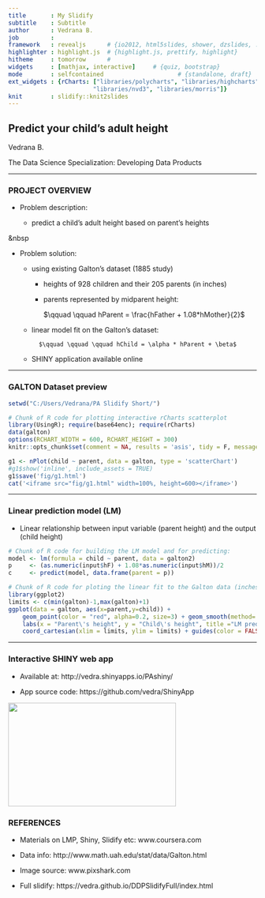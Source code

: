 ```yaml
---
title       : My Slidify
subtitle    : Subtitle
author      : Vedrana B.
job         : 
framework   : revealjs      # {io2012, html5slides, shower, dzslides, ...}
highlighter : highlight.js  # {highlight.js, prettify, highlight}
hitheme     : tomorrow      # 
widgets     : [mathjax, interactive]     # {quiz, bootstrap}
mode        : selfcontained                     # {standalone, draft}
ext_widgets : {rCharts: ["libraries/polycharts", "libraries/highcharts", 
                        "libraries/nvd3", "libraries/morris"]} 
knit        : slidify::knit2slides
---
```



## Predict your child's adult height

Vedrana B.

The Data Science Specialization: Developing Data Products


---

### PROJECT OVERVIEW

- Problem description: 
  
  - predict a child's adult height based on parent's heights

<p> &nbsp </p>

- Problem solution:

  - using existing Galton's dataset (1885 study)
  
      - heights of 928 children and their 205 parents (in inches)
    
      - parents represented by midparent height: 
    
          $\qquad \qquad hParent = \frac{hFather + 1.08*hMother}{2}$
      
  - linear model fit on the Galton's dataset:
  
          $\qquad \qquad \qquad hChild = \alpha * hParent + \beta$
  
  - SHINY application available online

---

### GALTON Dataset preview 

```r
setwd("C:/Users/Vedrana/PA Slidify Short/")
```

```r
# Chunk of R code for plotting interactive rCharts scatterplot
library(UsingR); require(base64enc); require(rCharts)
data(galton)
options(RCHART_WIDTH = 600, RCHART_HEIGHT = 300)
knitr::opts_chunk$set(comment = NA, results = 'asis', tidy = F, message = T)

g1 <- nPlot(child ~ parent, data = galton, type = 'scatterChart')
#g1$show('inline', include_assets = TRUE)
g1$save('fig/g1.html')
cat('<iframe src="fig/g1.html" width=100%, height=600></iframe>')

```

---

### Linear prediction model (LM)

- Linear relationship between input variable (parent height) and the output (child height)

```r
# Chunk of R code for building the LM model and for predicting:
model <- lm(formula = child ~ parent, data = galton2)
p     <- (as.numeric(input$hF) + 1.08*as.numeric(input$hM))/2
c     <- predict(model, data.frame(parent = p))
```


```r
# Chunk of R code for ploting the linear fit to the Galton data (inches):
library(ggplot2)
limits <- c(min(galton)-1,max(galton)+1)
ggplot(data = galton, aes(x=parent,y=child)) + 
    geom_point(color = "red", alpha=0.2, size=3) + geom_smooth(method='lm')  +
    labs(x = "Parent\'s height", y = "Child\'s height", title ="LM prediction using Galton\'s dataset") + 
    coord_cartesian(xlim = limits, ylim = limits) + guides(color = FALSE, fill = FALSE)
```

---

### Interactive SHINY web app


- Available at: http://vedra.shinyapps.io/PAshiny/

- App source code: https://github.com/vedra/ShinyApp

<img width="340" height="210" src="AppShot.png">


### REFERENCES


- Materials on LMP, Shiny, Slidify etc: www.coursera.com

- Data info: http://www.math.uah.edu/stat/data/Galton.html

- Image source: www.pixshark.com

- Full slidify: https://vedra.github.io/DDPSlidifyFull/index.html
